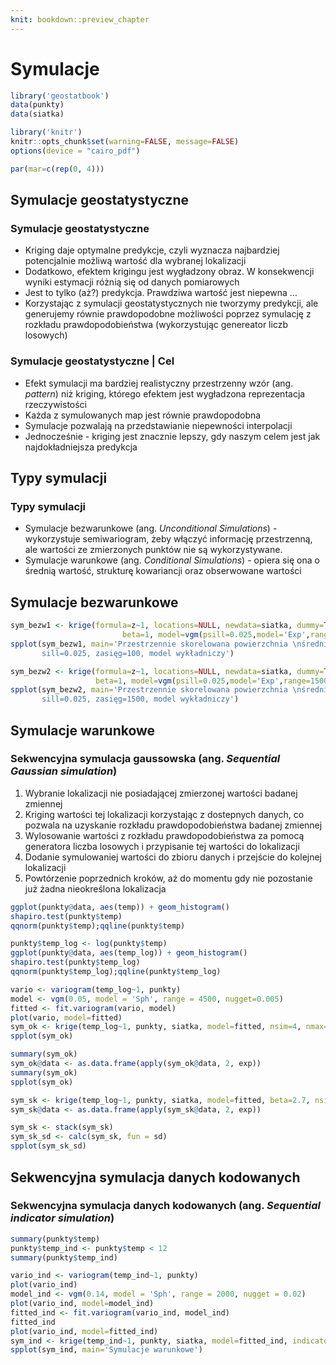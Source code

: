 ```yaml
---
knit: bookdown::preview_chapter
---
```


# Symulacje {#symulacje}

```r
library('geostatbook')
data(punkty)
data(siatka)
```

```r
library('knitr')
knitr::opts_chunk$set(warning=FALSE, message=FALSE)
options(device = "cairo_pdf")
```

```r
par(mar=c(rep(0, 4)))
```

<!--
## Symulacje przestrzenne 1:
 sekwencyjna symulacja i ko symulacja gaussowska,
  sekwencyjna symulacja danych kodowanych, 
  przetwarzanie (postprocesing) wyników symulacji
-->  

## Symulacje geostatystyczne
### Symulacje geostatystyczne
- Kriging daje optymalne predykcje, czyli wyznacza najbardziej potencjalnie możliwą wartość dla wybranej lokalizacji
- Dodatkowo, efektem krigingu jest wygładzony obraz. W konsekwencji wyniki estymacji różnią się od danych pomiarowych
- Jest to tylko (aż?) predykcja. Prawdziwa wartość jest niepewna ...
- Korzystając z symulacji geostatystycznych nie tworzymy predykcji, ale generujemy równie prawdopodobne możliwości poprzez symulację z rozkładu prawdopodobieństwa (wykorzystując genereator liczb losowych)

### Symulacje geostatystyczne | Cel

- Efekt symulacji ma bardziej realistyczny przestrzenny wzór (ang. *pattern*) niż kriging, którego efektem jest wygładzona reprezentacja rzeczywistości
- Każda z symulowanych map jest równie prawdopodobna
- Symulacje pozwalają na przedstawianie niepewności interpolacji
- Jednocześnie - kriging jest znacznie lepszy, gdy naszym celem jest jak najdokładniejsza predykcja

## Typy symulacji
### Typy symulacji
- Symulacje bezwarunkowe (ang. *Unconditional Simulations*) - wykorzystuje semiwariogram, żeby włączyć informację przestrzenną, ale wartości ze zmierzonych punktów nie są wykorzystywane. 
- Symulacje warunkowe (ang. *Conditional Simulations*) - opiera się ona o średnią wartość, strukturę kowariancji oraz obserwowane wartości

## Symulacje bezwarunkowe

<!--http://santiago.begueria.es/2010/10/generating-spatially-correlated-random-fields-with-r/-->

```r
sym_bezw1 <- krige(formula=z~1, locations=NULL, newdata=siatka, dummy=TRUE,
                         beta=1, model=vgm(psill=0.025,model='Exp',range=100), nsim=4, nmax=30)
spplot(sym_bezw1, main='Przestrzennie skorelowana powierzchnia \nśrednia=1, 
       sill=0.025, zasięg=100, model wykładniczy')
```

```r
sym_bezw2 <- krige(formula=z~1, locations=NULL, newdata=siatka, dummy=TRUE, 
                   beta=1, model=vgm(psill=0.025,model='Exp',range=1500), nsim=4, nmax=30)
spplot(sym_bezw2, main='Przestrzennie skorelowana powierzchnia \nśrednia=1, 
       sill=0.025, zasięg=1500, model wykładniczy')
```

<!--
sym_bezw_model3 <- gstat(formula=~1+X+Y, locations=~X+Y, dummy=T, beta=c(1,0,0.005), model=vgm(psill=0.025,model='Exp',range=1500), nmax=20)
sym_bezw3 <- predict(sym_bezw_model3, newdata=siatka, nsim=4)
spplot(sym_bezw3, main="Przestrzennie skorelowana powierzchnia \nśrednia=1, sill=0.025, zasięg=1500, model wykładniczy \ntrend na osi y = 0.005")

sym_bezw_model4 <- gstat(formula=~1+X+Y, locations=~X+Y, dummy=T, beta=c(1,0.02,0.005), model=vgm(psill=0.025,model='Exp',range=1500), nmax=20)
sym_bezw4 <- predict(sym_bezw_model4, newdata=siatka, nsim=4)
spplot(sym_bezw4, main="Przestrzennie skorelowana powierzchnia \nśrednia=1, sill=0.025, zasięg=500, model wykładniczy \ntrend na osi x = 0.02, trend na osi y = 0.005")
-->

## Symulacje warunkowe

### Sekwencyjna symulacja gaussowska (ang. *Sequential Gaussian simulation*)
1. Wybranie lokalizacji nie posiadającej zmierzonej wartości badanej zmiennej
2. Kriging wartości tej lokalizacji korzystając z dostepnych danych, co pozwala na uzyskanie rozkładu prawdopodobieństwa badanej zmiennej
3. Wylosowanie wartości z rozkładu prawdopodobieństwa za pomocą generatora liczba losowych i przypisanie tej wartości do lokalizacji
4. Dodanie symulowaniej wartości do zbioru danych i przejście do kolejnej lokalizacji
5. Powtórzenie poprzednich kroków, aż do momentu gdy nie pozostanie już żadna nieokreślona lokalizacja

```r
ggplot(punkty@data, aes(temp)) + geom_histogram()
shapiro.test(punkty$temp)
qqnorm(punkty$temp);qqline(punkty$temp)
```

```r
punkty$temp_log <- log(punkty$temp)
ggplot(punkty@data, aes(temp_log)) + geom_histogram()
shapiro.test(punkty$temp_log)
qqnorm(punkty$temp_log);qqline(punkty$temp_log)
```

```r
vario <- variogram(temp_log~1, punkty)
model <- vgm(0.05, model = 'Sph', range = 4500, nugget=0.005)
fitted <- fit.variogram(vario, model)
plot(vario, model=fitted)
sym_ok <- krige(temp_log~1, punkty, siatka, model=fitted, nsim=4, nmax=30)
spplot(sym_ok)
```

```r
summary(sym_ok)
sym_ok@data <- as.data.frame(apply(sym_ok@data, 2, exp))
summary(sym_ok)
spplot(sym_ok)
```

```r
sym_sk <- krige(temp_log~1, punkty, siatka, model=fitted, beta=2.7, nsim=100, nmax=30)
sym_sk@data <- as.data.frame(apply(sym_sk@data, 2, exp))

sym_sk <- stack(sym_sk)
sym_sk_sd <- calc(sym_sk, fun = sd)
spplot(sym_sk_sd)
```

## Sekwencyjna symulacja danych kodowanych
### Sekwencyjna symulacja danych kodowanych (ang. *Sequential indicator simulation*)

```r
summary(punkty$temp) 
punkty$temp_ind <- punkty$temp < 12
summary(punkty$temp_ind) 
```

```r
vario_ind <- variogram(temp_ind~1, punkty)         
plot(vario_ind)
model_ind <- vgm(0.14, model = 'Sph', range = 2000, nugget = 0.02)
plot(vario_ind, model=model_ind)
fitted_ind <- fit.variogram(vario_ind, model_ind)
fitted_ind
plot(vario_ind, model=fitted_ind)
sym_ind <- krige(temp_ind~1, punkty, siatka, model=fitted_ind, indicators=TRUE, nsim=4, nmax=30)
spplot(sym_ind, main='Symulacje warunkowe')
```

<!--
łączenie sis - wiele symulacji
-->
